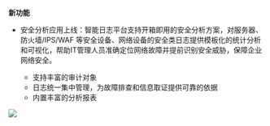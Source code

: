 **新功能**

* 安全分析应用上线：智能日志平台支持开箱即用的安全分析方案，对服务器、防火墙/IPS/WAF 等安全设备、网络设备的安全类日志提供模板化的统计分析和可视化，帮助IT管理人员准确定位网络故障并提前识别安全威胁，保障企业网络安全。

  * 支持丰富的审计对象
  * 日志统一集中管理，为故障排查和信息取证提供可靠的依据
  * 内置丰富的分析报表

![](https://pandora-kibana.qiniu.com/security/security.png)
